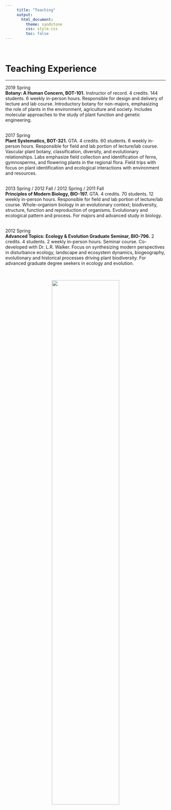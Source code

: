 ```yaml
---
     title: "Teaching"
     output:
       html_document:
         theme: sandstone
         css: style.css
         toc: false
---
```

\  

# Teaching Experience
******  

2019 Spring  
**Botany: A Human Concern, BOT-101.**  Instructor of record.  4 credits.  144 students.  6 weekly in-person hours.  Responsible for design and delivery of lecture and lab course.  Introductory botany for non-majors, emphasizing the role of plants in the environment, agriculture and society. Includes molecular approaches to the study of plant function and genetic engineering.  
\  

2017 Spring  
**Plant Systematics, BOT-321.**  GTA.  4 credits.  60 students.  6 weekly in-person hours.  Responsible for field and lab portion of lecture/lab course.  Vascular plant botany, classification, diversity, and evolutionary relationships.  Labs emphasize field collection and identification of ferns, gymnosperms, and flowering plants in the regional flora.  Field trips with focus on plant identification and ecological interactions with environment and resources.  
\  

2013 Spring / 2012 Fall / 2012 Spring / 2011 Fall  
**Principles of Modern Biology, BIO-197.** GTA.  4 credits.  70 students.  12 weekly in-person hours.   Responsible for field and lab portion of lecture/lab course.  Whole-organism biology in an evolutionary context; biodiversity, structure, function and reproduction of organisms.  Evolutionary and ecological pattern and process.  For majors and advanced study in biology.  
\  

2012 Spring  
**Advanced Topics: Ecology \& Evolution Graduate Seminar, BIO-796.** 2 credits.  4 students.  2 weekly in-person hours.  Seminar course.  Co-developed with Dr. L.R. Walker.  Focus on synthesizing modern perspectives in disturbance ecology, landscape and ecosystem dynamics, biogeography, evolutionary and historical processes driving plant biodiversity.  For advanced graduate degree seekers in ecology and evolution.  

\  

<center><img src="images/fig_wawawai.png" style="border:0; margin-right: 15px; margin-left: 15px;" width="65%" alt="" align="middle"></center>
